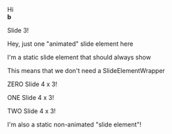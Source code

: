 <!-- This is an MDX file that is imported in index.js and transpiled to
JSX and then rendered, feel free to change this! -->


<Deck loop={true}>
  <Slide
    transitionEffect={{
      from: {
        position: 'absolute',
        transform: 'translate(-100%, 0%)'
      },
      enter: {
        position: 'absolute',
        transform: 'translate(0, 0%)'
      },
      leave: {
        position: 'absolute',
        transform: 'translate(100%, 0%)'
      }
    }}
  >
    <div>Hi</div>
    <b>b</b>
  </Slide>
  <Slide>
    <p> Slide 3! </p>
    <SlideElementWrapper elementNum={1}>
      Hey, just one "animated" slide element here
    </SlideElementWrapper>
  </Slide>
  <Slide>
    <p>I'm a static slide element that should always show</p>
    <p>This means that we don't need a SlideElementWrapper</p>
    <SlideElementWrapper
      elementNum={1}
      transitionEffect={{
        from: { transform: 'translate(-100vw)' },
        to: {
          transform: 'translate(0)'
        }
      }}
    >
      <p slide-element="true"> ZERO Slide 4 x 3! </p>
    </SlideElementWrapper>
    <SlideElementWrapper elementNum={2}>
      <p slide-element="true"> ONE Slide 4 x 3! </p>
    </SlideElementWrapper>
    <SlideElementWrapper elementNum={3}>
      <p slide-element="true"> TWO Slide 4 x 3! </p>
    </SlideElementWrapper>
    <p>I'm also a static non-animated "slide element"!</p>
  </Slide>
</Deck>
